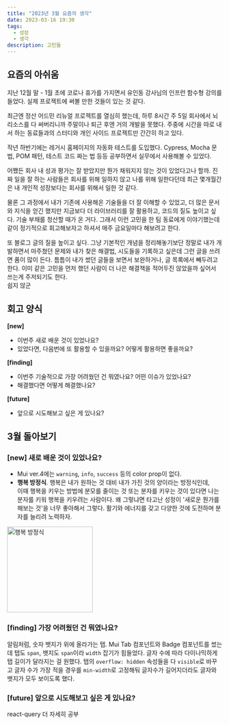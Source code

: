 ```yaml
---
title: "2023년 3월 요즘의 생각"
date: 2023-03-16 19:30
tags:
  - 성장
  - 생각
description: 고민들
---
```


## 요즘의 아쉬움

지난 12월 말 - 1월 초에 코로나 휴가를 가지면서 유인동 강사님의 인프런 함수형 강의를 들었다.
실제 프로젝트에 써볼 만한 것들이 있는 것 같다.

최근엔 정산 어드민 리뉴얼 프로젝트를 열심히 했는데, 하루 8시간 주 5일 회사에서 뇌 리소스를 다 써버리니까 주말이나 퇴근 후엔 거의 개발을 못했다.
주중에 시간을 따로 내서 하는 동료들과의 스터디와 개인 사이드 프로젝트만 간간히 하고 있다.

작년 하반기에는 레거시 홈페이지의 자동화 테스트를 도입했다. Cypress, Mocha 문법, POM 패턴, 테스트 코드 짜는 법 등등
공부하면서 실무에서 사용해볼 수 있었다.

어쨌든 회사 내 성과 평가는 잘 받았지만 뭔가 채워지지 않는 것이 있었다고나 할까.
진짜 일을 잘 하는 사람들은 회사를 위해 일하지 않고 나를 위해 일한다던데
최근 몇개월간은 내 개인적 성장보다는 회사를 위해서 일한 것 같다.

물론 그 과정에서 내가 기존에 사용해온 기술들을 더 잘 이해할 수 있었고, 더 많은 문서와 지식을 얻긴 했지만
지금보다 더 라이브러리를 잘 활용하고, 코드의 질도 높이고 싶다. 기술 부채를 청산할 때가 온 거다.
그래서 이런 고민을 한 팀 동료에게 이야기했는데 같이 정기적으로 회고해보자고 하셔서 매주 금요일마다 해보려고 한다.

또 블로그 글의 질을 높이고 싶다. 그냥 기본적인 개념을 정리해놓기보단 정말로 내가 개발하면서 마주쳤던 문제와 내가 찾은 해결법, 시도들을
기록하고 싶은데 그런 글을 쓰려면 품이 많이 든다. 틈틈이 내가 썼던 글들을 보면서 보완하거나, 글 목록에서 빼두려고 한다.
이미 같은 고민을 먼저 했던 사람이 더 나은 해결책을 적어두진 않았을까 싶어서 쓰는게 주저되기도 한다.    
쉽지 않군

## 회고 양식

**[new]**
- 이번주 새로 배운 것이 있었나요?
- 있었다면, 다음번에 또 활용할 수 있을까요? 어떻게 활용하면 좋을까요?

**[finding]**
- 이번주 기술적으로 가장 어려웠던 건 뭐였나요? 어떤 이슈가 있었나요?
- 해결했다면 어떻게 해결했나요?

**[future]**
- 앞으로 시도해보고 싶은 게 있나요?

## 3월 돌아보기

### [new] 새로 배운 것이 있었나요?

- Mui ver.4에는 `warning`, `info`, `success` 등의 color prop이 없다.
- **행복 방정식**. 행복은 내가 원하는 것 대비 내가 가진 것의 양이라는 방정식인데,   
이때 행복을 키우는 방법에 분모를 줄이는 것 또는 분자를 키우는 것이 있다면 나는 분자를 키워 행복을 키우려는 사람이다.
왜 그렇냐면 타고난 성정이 '새로운 뭔가를 해보는 것'을 너무 좋아해서 그렇다.
활기와 에너지를 갖고 다양한 것에 도전하며 분자를 늘리려 노력하자.

<img width="200px" alt="행복 방정식"
     src="https://user-images.githubusercontent.com/50111853/227767505-853dc3ee-1c17-4be7-9aa3-29cb818c0509.png"/>

### [finding] 가장 어려웠던 건 뭐였나요?

알림처럼, 숫자 뱃지가 위에 올라가는 탭. Mui Tab 컴포넌트와 Badge 컴포넌트를 썼는데 탭도 `span`, 뱃지도 `span`이라 `width` 잡기가 힘들었다.
글자 수에 따라 다이나믹하게 탭 길이가 달라지는 걸 원했다. 탭의 `overflow: hidden` 속성들을 다 `visible`로 바꾸고
글자 수가 가장 적을 경우를 `min-width`로 고정해둬 글자수가 길어지더라도 글자와 뱃지가 모두 보이도록 했다.

### [future] 앞으로 시도해보고 싶은 게 있나요?

react-query 더 자세히 공부
